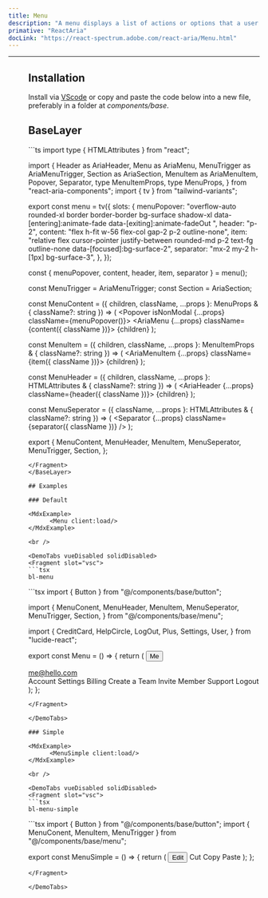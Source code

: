 ```yaml
---
title: Menu
description: "A menu displays a list of actions or options that a user can choose."
primative: "ReactAria"
docLink: "https://react-spectrum.adobe.com/react-aria/Menu.html"
---
```


---



<MdxExample>
      <Menu client:load/>
</MdxExample>

## Installation

Install via [VScode](/docs/getting-started/vsc) or copy and paste the code below into a new file, preferably in a folder at _components/base_.

## BaseLayer 

<BaseLayer>
<Fragment slot="contentSlot">
```ts
import type { HTMLAttributes } from "react";

import {
  Header as AriaHeader,
  Menu as AriaMenu,
  MenuTrigger as AriaMenuTrigger,
  Section as AriaSection,
  MenuItem as AriaMenuItem,
  Popover,
  Separator,
  type MenuItemProps,
  type MenuProps,
} from "react-aria-components";
import { tv } from "tailwind-variants";

export const menu = tv({
  slots: {
    menuPopover:
      "overflow-auto rounded-xl border border-border bg-surface shadow-xl data-[entering]:animate-fade data-[exiting]:animate-fadeOut ",
    header: "p-2",
    content: "flex h-fit w-56 flex-col gap-2 p-2 outline-none",
    item: "relative flex cursor-pointer justify-between rounded-md p-2 text-fg outline-none data-[focused]:bg-surface-2",
    separator: "mx-2 my-2 h-[1px] bg-surface-3",
  },
});

const { menuPopover, content, header, item, separator } = menu();

const MenuTrigger = AriaMenuTrigger;
const Section = AriaSection;

const MenuContent = <T extends object>({
  children,
  className,
  ...props
}: MenuProps<T> & { className?: string }) => (
  <Popover isNonModal {...props} className={menuPopover()}>
    <AriaMenu {...props} className={content({ className })}>
      {children}
    </AriaMenu>
  </Popover>
);

const MenuItem = ({
  children,
  className,
  ...props
}: MenuItemProps & { className?: string }) => (
  <AriaMenuItem {...props} className={item({ className })}>
    {children}
  </AriaMenuItem>
);

const MenuHeader = ({
  children,
  className,
  ...props
}: HTMLAttributes<HTMLElement> & { className?: string }) => (
  <AriaHeader {...props} className={header({ className })}>
    {children}
  </AriaHeader>
);

const MenuSeperator = ({
  className,
  ...props
}: HTMLAttributes<HTMLElement> & { className?: string }) => (
  <Separator {...props} className={separator({ className })} />
);

export {
  MenuContent,
  MenuHeader,
  MenuItem,
  MenuSeperator,
  MenuTrigger,
  Section,
};

```
</Fragment>
</BaseLayer>

## Examples 

### Default

<MdxExample>
      <Menu client:load/>
</MdxExample>

<br />

<DemoTabs vueDisabled solidDisabled>
<Fragment slot="vsc">
```tsx
bl-menu 
```
</Fragment>
<Fragment slot="react">
```tsx
import { Button } from "@/components/base/button";

import {
  MenuConent,
  MenuHeader,
  MenuItem,
  MenuSeperator,
  MenuTrigger,
  Section,
} from "@/components/base/menu";

import {
  CreditCard,
  HelpCircle,
  LogOut,
  Plus,
  Settings,
  User,
} from "lucide-react";

export const Menu = () => {
  return (
    <MenuTrigger>
      <Button
        intent="secondary"
        className="h-full rounded-full p-4 text-xl"
        state="outline"
      >
        Me
      </Button>
      <MenuConent>
        <Section>
          <MenuHeader className="text-fg-4">me@hello.com</MenuHeader>
        </Section>
        <MenuSeperator className="mt-0" />
        <MenuItem>
          Account Settings
          <Settings />
        </MenuItem>
        <MenuItem>
          Billing
          <CreditCard />
        </MenuItem>
        <MenuItem>
          Create a Team
          <Plus />
        </MenuItem>
        <MenuItem>
          Invite Member
          <User />
        </MenuItem>
        <MenuSeperator />
        <MenuItem>
          Support
          <HelpCircle />
        </MenuItem>
        <MenuItem>
          Logout
          <LogOut />
        </MenuItem>
      </MenuConent>
    </MenuTrigger>
  );
};

```
</Fragment>

</DemoTabs>

### Simple

<MdxExample>
      <MenuSimple client:load/>
</MdxExample>

<br />

<DemoTabs vueDisabled solidDisabled>
<Fragment slot="vsc">
```tsx
bl-menu-simple 
```
</Fragment>
<Fragment slot="react">
```tsx
import { Button } from "@/components/base/button";
import { MenuConent, MenuItem, MenuTrigger } from "@/components/base/menu";

export const MenuSimple = () => {
  return (
    <MenuTrigger>
      <Button intent="secondary">Edit</Button>
      <MenuConent>
        <MenuItem>Cut</MenuItem>
        <MenuItem>Copy</MenuItem>
        <MenuItem>Paste</MenuItem>
      </MenuConent>
    </MenuTrigger>
  );
};



```
</Fragment>

</DemoTabs>


